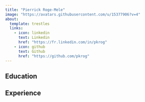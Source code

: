 ---
title: "Pierrick Roge-Mele"
image: "https://avatars.githubusercontent.com/u/15377906?v=4"
about:
  template: trestles
  links: 
    - icon: linkedin
      text: Linkedin
      href: "https://fr.linkedin.com/in/pkrog"
    - icon: github
      text: Github
      href: "https://github.com/pkrog"
---

## Education

## Experience
